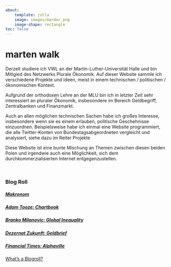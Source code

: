 ```yaml
---
about: 
    template: jolla
    image: images/marder.png
    image-shape: rectangle
toc: false
---
```


# marten walk

Derzeit studiere ich VWL an der Martin-Luther-Universität Halle und bin Mitlgied des Netzwerks Plurale Ökonomik. Auf dieser Website sammle ich verschiedene Projekte und Ideen, meist in einem technischen / politischen / ökonomischen Kontext.

Aufgrund der orthodoxen Lehre an der MLU bin ich in letzter Zeit sehr interessiert an pluraler Ökonomik, insbesondere im Bereich Geldbegriff, Zentralbanken und Finanzmarkt.

Auch an allen möglichen technischen Sachen habe ich großes Interesse, insbesondere wenn sie es einem erlauben, politische Geschehnisse einzuordnen. Beispielsweise habe ich einmal eine Website programmiert, die alle Twitter-Konten von Bundestagsabgeordneten vergleicht und analysiert, siehe dazu im Reiter Projekte

Diese Website ist eine bunte Mischung an Themen zwischen diesen beiden Polen und irgendwie auch eine Möglichkeit, sich dem durchkommerzialisierten Internet entgegenzustellen.

\

### Blog Roll

##### [Makronom](https://makronom.de/)

##### [Adam Tooze:  Chartbook](https://adamtooze.substack.com/)

##### [Branko Milanovic:  Global Inequality](https://branko2f7.substack.com/)

##### [Dezernat Zukunft:  Geldbrief](https://www.dezernatzukunft.org/category/geldbrief/)

##### [Financial Times:  Alphaville](https://www.ft.com/alphaville)

[What's a Blogroll?](https://blogroll.org/what-are-blogrolls/)




